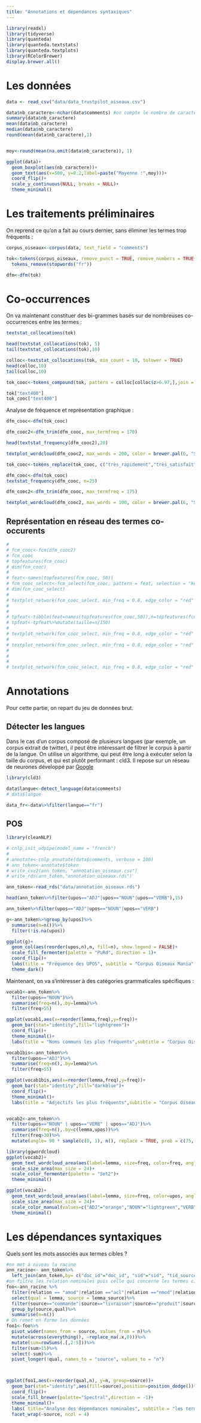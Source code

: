 ```yaml
---
title: "Annotations et dépendances syntaxiques"
---
```


```r
library(readxl)
library(tidyverse)
library(quanteda)
library(quanteda.textstats)
library(quanteda.textplots)
library(RColorBrewer)
display.brewer.all()
```

# Les données

```r
data <- read_csv("data/data_trustpilot_oiseaux.csv")

data$nb_caractere<-nchar(data$comments) #on compte le nombre de caractère de chaque commentaire
summary(data$nb_caractere)
mean(data$nb_caractere)
median(data$nb_caractere)
round(mean(data$nb_caractere),1)


moy<-round(mean(na.omit(data$nb_caractere)), 1)

ggplot(data)+
  geom_boxplot(aes(nb_caractere))+
  geom_text(aes(x=500, y=0.2,label=paste("Moyenne :",moy)))+
  coord_flip()+
  scale_y_continuous(NULL, breaks = NULL)+
  theme_minimal()

```

# Les traitements préliminaires

On reprend ce qu'on a fait au cours dernier, sans éliminer les termes trop fréquents :

```r
corpus_oiseaux<-corpus(data, text_field = "comments")

tok<-tokens(corpus_oiseaux, remove_punct = TRUE, remove_numbers = TRUE, remove_symbols = TRUE)%>%
  tokens_remove(stopwords("fr"))

dfm<-dfm(tok)

```

# Co-occurrences

On va maintenant constituer des bi-grammes basés sur de nombreuses co-occurrences entre les termes :

```r
textstat_collocations(tok)

head(textstat_collocations(tok), 5)
tail(textstat_collocations(tok),10)

colloc<-textstat_collocations(tok, min_count = 10, tolower = TRUE)
head(colloc,10)
tail(colloc,10)

tok_cooc<-tokens_compound(tok, pattern = colloc[colloc$z>6.97,],join = TRUE)

tok["text400"]
tok_cooc["text400"]

```

Analyse de fréquence et représentation graphique :

```r
dfm_cooc<-dfm(tok_cooc)

dfm_cooc2<-dfm_trim(dfm_cooc, max_termfreq = 170)

head(textstat_frequency(dfm_cooc2),20)

textplot_wordcloud(dfm_cooc2, max_words = 200, color = brewer.pal(6, "Set2"))

tok_cooc<-tokens_replace(tok_cooc, c("très_rapidement","très_satisfait"), c("très_rapide","très_satisfaite"))

dfm_cooc<-dfm(tok_cooc)
textstat_frequency(dfm_cooc, n=25)

dfm_cooc2<-dfm_trim(dfm_cooc, max_termfreq = 175)

textplot_wordcloud(dfm_cooc2, max_words = 100, color = brewer.pal(6, "Set2"))
```

## Représentation en réseau des termes co-occurents

```r
# 
# fcm_cooc<-fcm(dfm_cooc2)
# fcm_cooc
# topfeatures(fcm_cooc)
# dim(fcm_cooc)
# 
# feat<-names(topfeatures(fcm_cooc, 50))
# fcm_cooc_select<-fcm_select(fcm_cooc, pattern = feat, selection = "keep")
# dim(fcm_cooc_select)
# 
# textplot_network(fcm_cooc_select, min_freq = 0.8, edge_color = "red" , edge_alpha = 0.5, vertex_color = "blue",vertex_size = 3, vertex_labelcolor = "darkblue", omit_isolated = FALSE)
# 
# 
# tpfeat<-tibble(feat=names(topfeatures(fcm_cooc,50)),n=topfeatures(fcm_cooc,50))
# tpfeat<-tpfeat%>%mutate(taille=n/150)
# 
# textplot_network(fcm_cooc_select, min_freq = 0.8, edge_color = "red" , edge_alpha = 0.5, vertex_color = "blue",vertex_size = tpfeat$taille, vertex_labelcolor = "darkblue", omit_isolated = FALSE)
# 
# textplot_network(fcm_cooc_select, min_freq = 0.8, edge_color = "red" , edge_alpha = 0.5, vertex_color = "blue", vertex_labelsize =  tpfeat$taille, vertex_labelcolor = "darkblue", omit_isolated = FALSE)
# 
# 
# 
# textplot_network(fcm_cooc_select, min_freq = 0.8, edge_color = "red" , edge_alpha = 0.5, vertex_color = "blue",vertex_size = tpfeat$taille, vertex_labelsize =  tpfeat$taille, vertex_labelcolor = "darkblue", omit_isolated = FALSE)

```

# Annotations

Pour cette partie, on repart du jeu de données brut.

## Détecter les langues

Dans le cas d'un corpus composé de plusieurs langues (par exemple, un corpus extrait de twitter), il peut être intéressant de filtrer le corpus à partir de la langue. On utilise un algorithme, qui peut être long à exécuter selon la taille du corpus, et qui est plutôt performant : cld3. Il repose sur un réseau de neurones développé par [Google](https://github.com/ropensci/cld3/blob/master/README.md)

```r
library(cld3)

data$langue<-detect_language(data$comments)
# data$langue

data_fr<-data%>%filter(langue=="fr")

```

## POS

```r
library(cleanNLP)

# cnlp_init_udpipe(model_name = "french")
# 
# annotate<-cnlp_annotate(data$comments, verbose = 100)
# ann_token<-annotate$token
# write_csv2(ann_token, "annotation_oiseaux.csv")
# write_rds(ann_token,"annotation_oiseaux.rds")

ann_token<-read_rds("data/annotation_oiseaux.rds")

head(ann_token%>%filter(upos=="ADJ"|upos=="NOUN"|upos=="VERB"),15)

ann_token%>%filter(upos=="ADJ"|upos=="NOUN"|upos=="VERB")

g<-ann_token%>%group_by(upos)%>%
  summarise(n=n())%>%
  filter(!is.na(upos))

ggplot(g)+
  geom_col(aes(reorder(upos,n),n, fill=n), show.legend = FALSE)+
  scale_fill_fermenter(palette = "PuRd", direction = 1)+
  coord_flip()+
  labs(title = "Fréquence des UPOS", subtitle = "Corpus Oiseaux Mania", caption = "Data TrustPilot", x=NULL, y=NULL)+
  theme_dark()
```

Maintenant, on va s'intéresser à des catégories grammaticales spécifiques :

```r

vocab1<-ann_token%>%
  filter(upos=="NOUN")%>%
  summarise(freq=n(),.by=lemma)%>%
  filter(freq>55)

ggplot(vocab1,aes(x=reorder(lemma,freq),y=freq))+
  geom_bar(stat="identity",fill="lightgreen")+
  coord_flip()+
  theme_minimal()+
  labs(title = "Noms communs les plus fréquents",subtitle = "Corpus Oiseaux Mania", caption="Data : TrustPilot",x="Noms commun",y="Fréquence")

vocab1bis<-ann_token%>%
  filter(upos=="ADJ")%>%
  summarise(freq=n(),.by=lemma)%>%
  filter(freq>55)

ggplot(vocab1bis,aes(x=reorder(lemma,freq),y=freq))+
  geom_bar(stat="identity",fill="darkblue")+
  coord_flip()+
  theme_minimal()+
  labs(title = "Adjectifs les plus fréquents",subtitle = "Corpus Oiseaux Mania", caption="Data : TrustPilot",x="Adjectifs",y="Fréquence")


vocab2<-ann_token%>%
  filter(upos=="NOUN" | upos=="VERB" | upos=="ADJ")%>%
  summarise(freq=n(),.by=c(lemma,upos))%>%
  filter(freq>30)%>%
  mutate(angle= 90 * sample(c(0, 1), n(), replace = TRUE, prob = c(75, 25)))

library(ggwordcloud)
ggplot(vocab2)+
  geom_text_wordcloud_area(aes(label=lemma, size=freq, color=freq, angle=angle))+
  scale_size_area(max_size = 24)+
  scale_color_fermenter(palette = "Set2")+
  theme_minimal()

ggplot(vocab2)+
  geom_text_wordcloud_area(aes(label=lemma, size=freq, color=upos, angle=angle))+
  scale_size_area(max_size = 24)+
  scale_color_manual(values=c("ADJ"="orange","NOUN"="lightgreen","VERB"="purple"))+
  theme_minimal()

```

# Les dépendances syntaxiques

Quels sont les mots associés aux termes cibles ?

```r

#on met à niveau la racine
ann_racine<- ann_token%>%
  left_join(ann_token,by= c("doc_id"="doc_id", "sid"="sid", "tid_source"="tid"), suffix=c("", "_source"))
#on filtre les relation nominales puis celle qui concerne les termes cibles
foo<-ann_racine %>%
  filter(relation == "amod"|relation =="acl"|relation =="nmod"|relation =="appos") %>%
  select(qual = lemma, source = lemma_source)%>%
  filter(source=="commande"|source=="livraison"|source=="produit"|source=="prix")%>% 
  group_by(source,qual)%>%
  summarise(n=n())
# On remet en forme les données
foo1<-foo%>%
  pivot_wider(names_from = source, values_from = n)%>%
  mutate(across(everything(), ~replace_na(.x,0)))%>%
  mutate(sum=rowSums(.[,2:5]))%>%
  filter(sum>15)%>%
  select(-sum)%>%
  pivot_longer(!qual, names_to = "source", values_to = "n")



ggplot(foo1,aes(x=reorder(qual,n), y=n, group=source))+
  geom_bar(stat="identity",aes(fill=source),position=position_dodge())+
  coord_flip()+
  scale_fill_brewer(palette="Spectral",direction = -1)+
  theme_minimal()+ 
  labs( title="Analyse des dépendances nominales", subtitle = "les termes du site et du service",caption = "Data : TrustPilot sur Oiseaux Mania", x="tokens dépendants", y="Fréquence", fill="Termes")+
  facet_wrap(~source, ncol = 4)
```
